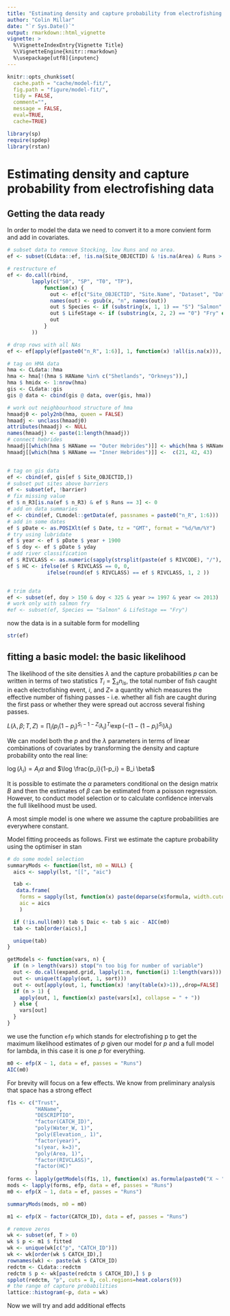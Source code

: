 ```yaml
---
title: "Estimating density and capture probability from electrofishing data"
author: "Colin Millar"
date: "`r Sys.Date()`"
output: rmarkdown::html_vignette
vignette: >
  %\VignetteIndexEntry{Vignette Title}
  %\VignetteEngine{knitr::rmarkdown}
  %\usepackage[utf8]{inputenc}
---
```


```r
knitr::opts_chunk$set(
  cache.path = "cache/model-fit/",
  fig.path = "figure/model-fit/",
  tidy = FALSE,
  comment="",
  message = FALSE,
  eval=TRUE,
  cache=TRUE)

library(sp)
require(spdep)
library(rstan)
```

# Estimating density and capture probability from electrofishing data

## Getting the data ready

In order to model the data we need to convert it to a more convient form and add in covariates.

```r
# subset data to remove Stocking, low Runs and no area.
ef <- subset(CLdata::ef, !is.na(Site_OBJECTID) & !is.na(Area) & Runs > 2 & Stocked == "No")

# restructure ef
ef <- do.call(rbind, 
        lapply(c("S0", "SP", "T0", "TP"), 
            function(x) {
              out <- ef[c("Site_OBJECTID", "Site.Name", "Dataset", "Date", "Runs", "Area", "Trust", paste0(x, "_R", 1:6))]
              names(out) <- gsub(x, "n", names(out))
              out $ Species <- if (substring(x, 1, 1) == "S") "Salmon" else "Trout"
              out $ LifeStage <- if (substring(x, 2, 2) == "0") "Fry" else "Parr"
              out
            }
        ))

# drop rows with all NAs
ef <- ef[apply(ef[paste0("n_R", 1:6)], 1, function(x) !all(is.na(x))), ]

# tag on HMA data
hma <- CLdata::hma
hma <- hma[!(hma $ HAName %in% c("Shetlands", "Orkneys")),]
hma $ hmidx <- 1:nrow(hma)
gis <- CLdata::gis
gis @ data <- cbind(gis @ data, over(gis, hma))

# work out neighbourhood structure of hma
hmaadj0 <- poly2nb(hma, queen = FALSE)
hmaadj <- unclass(hmaadj0)
attributes(hmaadj) <- NULL
names(hmaadj) <- paste(1:length(hmaadj))
# connect hebrides
hmaadj[[which(hma $ HAName == "Outer Hebrides")]] <- which(hma $ HAName == "Inner Hebrides")
hmaadj[[which(hma $ HAName == "Inner Hebrides")]] <-  c(21, 42, 43)


# tag on gis data
ef <- cbind(ef, gis[ef $ Site_OBJECTID,])
# subset put sites above barriers
ef <- subset(ef, !barrier)
# fix missing value
ef $ n_R3[is.na(ef $ n_R3) & ef $ Runs == 3] <- 0
# add on data summaries
ef <- cbind(ef, CLmodel::getData(ef, passnames = paste0("n_R", 1:6)))
# add in some dates
ef $ pDate <- as.POSIXlt(ef $ Date, tz = "GMT", format = "%d/%m/%Y")
# try using lubridate
ef $ year <- ef $ pDate $ year + 1900
ef $ doy <- ef $ pDate $ yday
# add river classification
ef $ RIVCLASS <- as.numeric(sapply(strsplit(paste(ef $ RIVCODE), "/"), "[[", 2))
ef $ HC <- ifelse(ef $ RIVCLASS == 0, 0, 
             ifelse(round(ef $ RIVCLASS) == ef $ RIVCLASS, 1, 2 ))


# trim data
ef <- subset(ef, doy > 150 & doy < 325 & year >= 1997 & year <= 2013)
# work only with salmon fry
#ef <- subset(ef, Species == "Salmon" & LifeStage == "Fry")
```

now the data is in a suitable form for modelling

```r
str(ef)
```

## fitting a basic model: the basic likelihood

The likelihood of the site densities $\lambda$ and the capture probabilities $p$ can be written in terms of two statistics $T_i=\sum_{s} n_{is}$, the total number of fish caught in each electrofishing event, $i$, and $Z=$ a quantity which measures the effective number of fishing passes - i.e. whether all fish are caught during the first pass or whether they were spread out accross several fishing passes.

$L(\lambda, \beta; T, Z) = \prod_i (p_i (1-p_i)^{S_i - 1 - Z_i} \lambda_i)^{T_i} \exp(- (1-(1-p_i)^{S_i}) \lambda_i )$

We can model both the $p$ and the $\lambda$ parameters in terms of linear combinations of covariates by transforming the density and capture probability onto the real line:

$\log(\lambda_i) = A_i \alpha$ and $\log \frac{p_i}{1-p_i} = B_i \beta$

It is possible to estimate the $\alpha$ parameters conditional on the design matrix $B$ and then the estimates of $\beta$ can be estimated from a poisson regression.  However, to conduct model selection or to calculate confidence intervals the full likelihood must be used.

A most simple model is one where we assume the capture probabilities are everywhere constant.

Model fitting proceeds as follows.  First we estimate the capture probability using the optimiser in stan


```r
# do some model selection
summaryMods <- function(lst, m0 = NULL) {
  aics <- sapply(lst, "[[", "aic")

  tab <- 
   data.frame(
    forms = sapply(lst, function(x) paste(deparse(x$formula, width.cutoff = 500L))),
    aic = aics
    )

  if (!is.null(m0)) tab $ Daic <- tab $ aic - AIC(m0)
  tab <- tab[order(aics),]

  unique(tab)  
}

getModels <- function(vars, n) {
  if (n > length(vars)) stop("n too big for number of variable")
  out <- do.call(expand.grid, lapply(1:n, function(i) 1:length(vars)))
  out <- unique(t(apply(out, 1, sort)))
  out <- out[apply(out, 1, function(x) !any(table(x)>1)),,drop=FALSE]
  if (n > 1) {
    apply(out, 1, function(x) paste(vars[x], collapse = " + "))
  } else {
    vars[out]
  }
}
```

we use the function `efp` which stands for electrofishing p to get the maximum likelihood estimates of $p$ given our model for $p$ and a full model for lambda, in this case it is one $p$ for everything.

```r
m0 <- efp(X ~ 1, data = ef, passes = "Runs")
AIC(m0)
```

For brevity will focus on a few effects.  We know from preliminary analysis that space has a strong effect

```r
f1s <- c("Trust",
         "HAName",
         "DESCRIPTIO",
         "factor(CATCH_ID)",
         "poly(Water_W, 1)",
         "poly(Elevation_, 1)",
         "factor(year)",
         "s(year, k=3)",
         "poly(Area, 1)",
         "factor(RIVCLASS)",
         "factor(HC)"
         )
forms <- lapply(getModels(f1s, 1), function(x) as.formula(paste0("X ~ ", x)))
mods <- lapply(forms, efp, data = ef, passes = "Runs")
m0 <- efp(X ~ 1, data = ef, passes = "Runs")
```

```r
summaryMods(mods, m0 = m0)
```


```r
m1 <- efp(X ~ factor(CATCH_ID), data = ef, passes = "Runs")

# remove zeros
wk <- subset(ef, T > 0)
wk $ p <- m1 $ fitted
wk <- unique(wk[c("p", "CATCH_ID")])
wk <- wk[order(wk $ CATCH_ID),]
rownames(wk) <- paste(wk $ CATCH_ID)
redctm <- CLdata::redctm
redctm $ p <- wk[paste(redctm $ CATCH_ID),] $ p
spplot(redctm, "p", cuts = 8, col.regions=heat.colors(9))
# the range of capture probabilities
lattice::histogram(~p, data = wk)
```

Now we will try and add additional effects






